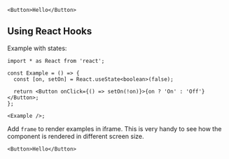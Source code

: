 ```tsx
<Button>Hello</Button>
```

## Using React Hooks

Example with states:

```tsx
import * as React from 'react';

const Example = () => {
  const [on, setOn] = React.useState<boolean>(false);

  return <Button onClick={() => setOn(!on)}>{on ? 'On' : 'Off'}</Button>;
};

<Example />;
```

Add `frame` to render examples in iframe. This is very handy to see how the component is rendered in different screen size.

```tsx frame
<Button>Hello</Button>
```
